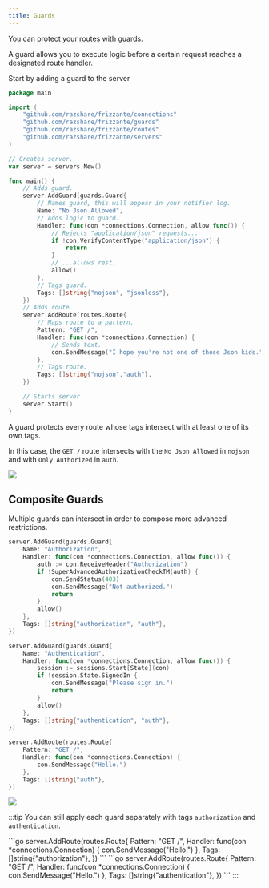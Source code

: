 ```yaml
---
title: Guards
---
```



You can protect your [routes](../routes) with guards.

A guard allows you to execute logic before a certain request reaches
a designated route handler.

Start by adding a guard to the server

```go
package main

import (
	"github.com/razshare/frizzante/connections"
	"github.com/razshare/frizzante/guards"
	"github.com/razshare/frizzante/routes"
	"github.com/razshare/frizzante/servers"
)

// Creates server.
var server = servers.New()

func main() {
    // Adds guard.
    server.AddGuard(guards.Guard{
        // Names guard, this will appear in your notifier log.
        Name: "No Json Allowed",
        // Adds logic to guard.
        Handler: func(con *connections.Connection, allow func()) {
            // Rejects "application/json" requests...
            if !con.VerifyContentType("application/json") {
                return
            }
            // ...allows rest.
            allow()
        },
        // Tags guard.
        Tags: []string{"nojson", "jsonless"},
    })
    // Adds route.
    server.AddRoute(routes.Route{
        // Maps route to a pattern.
        Pattern: "GET /",
        Handler: func(con *connections.Connection) {
            // Sends text.
            con.SendMessage("I hope you're not one of those Json kids.")
        },
        // Tags route.
        Tags: []string{"nojson","auth"},
    })

    // Starts server.
    server.Start()
}
```

A guard protects every route whose tags intersect with at least one of its own tags.

In this case, the `GET /` route intersects with the `No Json Allowed` in `nojson` and with `Only Authorized` in `auth`.

![](guards100.svg)

## Composite Guards

Multiple guards can intersect in order to compose more advanced restrictions.

```go
server.AddGuard(guards.Guard{
    Name: "Authorization",
    Handler: func(con *connections.Connection, allow func()) {
        auth := con.ReceiveHeader("Authorization")
        if !SuperAdvancedAuthorizationCheckTM(auth) {
            con.SendStatus(403)
            con.SendMessage("Not authorized.")
            return
        }
        allow()
    },
    Tags: []string{"authorization", "auth"},
})
```

```go
server.AddGuard(guards.Guard{
    Name: "Authentication",
    Handler: func(con *connections.Connection, allow func()) {
        session := sessions.Start[State](con)
        if !session.State.SignedIn {
            con.SendMessage("Please sign in.")
            return
        }
        allow()
    },
    Tags: []string{"authentication", "auth"},
})
```

```go
server.AddRoute(routes.Route{
    Pattern: "GET /",
    Handler: func(con *connections.Connection) {
        con.SendMessage("Hello.")
    },
    Tags: []string{"auth"},
})
```

![](guards200.svg)


:::tip
You can still apply each guard separately with tags `authorization` and `authentication`.

<Tabs>
    <TabItem icon='open-book' label='Authorization'>
        ```go
        server.AddRoute(routes.Route{
            Pattern: "GET /",
            Handler: func(con *connections.Connection) {
                con.SendMessage("Hello.")
            },
            Tags: []string{"authorization"},
        })
        ```
    </TabItem>
    <TabItem icon='open-book' label='Authentication'>
        ```go
        server.AddRoute(routes.Route{
            Pattern: "GET /",
            Handler: func(con *connections.Connection) {
                con.SendMessage("Hello.")
            },
            Tags: []string{"authentication"},
        })
        ```
    </TabItem>
</Tabs>
:::